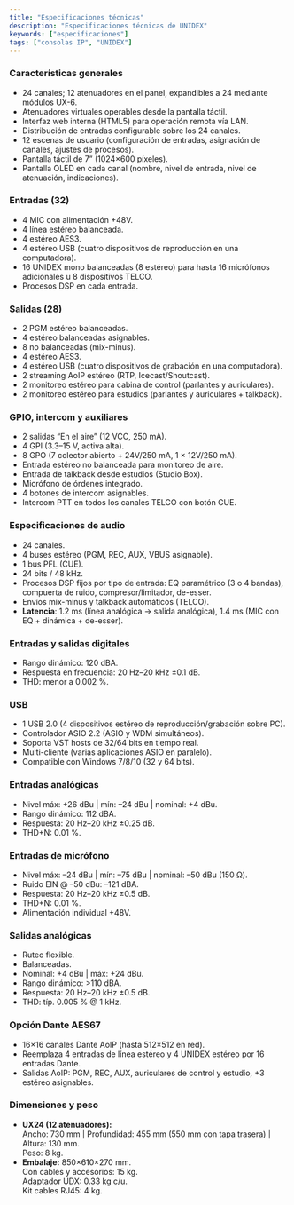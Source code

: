 ```yaml
---
title: "Especificaciones técnicas"
description: "Especificaciones técnicas de UNIDEX"
keywords: ["especificaciones"]
tags: ["consolas IP", "UNIDEX"]
---
```


### Características generales

- 24 canales; 12 atenuadores en el panel, expandibles a 24 mediante módulos UX-6.
- Atenuadores virtuales operables desde la pantalla táctil.
- Interfaz web interna (HTML5) para operación remota vía LAN.
- Distribución de entradas configurable sobre los 24 canales.
- 12 escenas de usuario (configuración de entradas, asignación de canales, ajustes de procesos).
- Pantalla táctil de 7” (1024×600 píxeles).
- Pantalla OLED en cada canal (nombre, nivel de entrada, nivel de atenuación, indicaciones).

### Entradas (32)

- 4 MIC con alimentación \+48V.
- 4 línea estéreo balanceada.
- 4 estéreo AES3.
- 4 estéreo USB (cuatro dispositivos de reproducción en una computadora).
- 16 UNIDEX mono balanceadas (8 estéreo) para hasta 16 micrófonos adicionales u 8 dispositivos TELCO.
- Procesos DSP en cada entrada.

### Salidas (28)

- 2 PGM estéreo balanceadas.
- 4 estéreo balanceadas asignables.
- 8 no balanceadas (mix-minus).
- 4 estéreo AES3.
- 4 estéreo USB (cuatro dispositivos de grabación en una computadora).
- 2 streaming AoIP estéreo (RTP, Icecast/Shoutcast).
- 2 monitoreo estéreo para cabina de control (parlantes y auriculares).
- 2 monitoreo estéreo para estudios (parlantes y auriculares \+ talkback).

### GPIO, intercom y auxiliares

- 2 salidas “En el aire” (12 VCC, 250 mA).
- 4 GPI (3.3–15 V, activa alta).
- 8 GPO (7 colector abierto \+ 24V/250 mA, 1 × 12V/250 mA).
- Entrada estéreo no balanceada para monitoreo de aire.
- Entrada de talkback desde estudios (Studio Box).
- Micrófono de órdenes integrado.
- 4 botones de intercom asignables.
- Intercom PTT en todos los canales TELCO con botón CUE.

### Especificaciones de audio

- 24 canales.
- 4 buses estéreo (PGM, REC, AUX, VBUS asignable).
- 1 bus PFL (CUE).
- 24 bits / 48 kHz.
- Procesos DSP fijos por tipo de entrada: EQ paramétrico (3 o 4 bandas), compuerta de ruido, compresor/limitador, de-esser.
- Envíos mix-minus y talkback automáticos (TELCO).
- **Latencia**: 1.2 ms (línea analógica → salida analógica), 1.4 ms (MIC con EQ \+ dinámica \+ de-esser).

### Entradas y salidas digitales

- Rango dinámico: 120 dBA.
- Respuesta en frecuencia: 20 Hz–20 kHz ±0.1 dB.
- THD: menor a 0.002 %.

### USB

- 1 USB 2.0 (4 dispositivos estéreo de reproducción/grabación sobre PC).
- Controlador ASIO 2.2 (ASIO y WDM simultáneos).
- Soporta VST hosts de 32/64 bits en tiempo real.
- Multi-cliente (varias aplicaciones ASIO en paralelo).
- Compatible con Windows 7/8/10 (32 y 64 bits).

### Entradas analógicas

- Nivel máx: \+26 dBu | mín: –24 dBu | nominal: \+4 dBu.
- Rango dinámico: 112 dBA.
- Respuesta: 20 Hz–20 kHz ±0.25 dB.
- THD\+N: 0.01 %.

### Entradas de micrófono

- Nivel máx: –24 dBu | mín: –75 dBu | nominal: –50 dBu (150 Ω).
- Ruido EIN @ –50 dBu: –121 dBA.
- Respuesta: 20 Hz–20 kHz ±0.5 dB.
- THD\+N: 0.01 %.
- Alimentación individual \+48V.

### Salidas analógicas

- Ruteo flexible.
- Balanceadas.
- Nominal: \+4 dBu | máx: \+24 dBu.
- Rango dinámico: \>110 dBA.
- Respuesta: 20 Hz–20 kHz ±0.5 dB.
- THD: típ. 0.005 % @ 1 kHz.

### Opción Dante AES67

- 16×16 canales Dante AoIP (hasta 512×512 en red).
- Reemplaza 4 entradas de línea estéreo y 4 UNIDEX estéreo por 16 entradas Dante.
- Salidas AoIP: PGM, REC, AUX, auriculares de control y estudio, \+3 estéreo asignables.

### Dimensiones y peso

- **UX24 (12 atenuadores):**\
  Ancho: 730 mm | Profundidad: 455 mm (550 mm con tapa trasera) | Altura: 130 mm.\
  Peso: 8 kg.
- **Embalaje:** 850×610×270 mm.\
  Con cables y accesorios: 15 kg.\
  Adaptador UDX: 0.33 kg c/u.\
  Kit cables RJ45: 4 kg.
